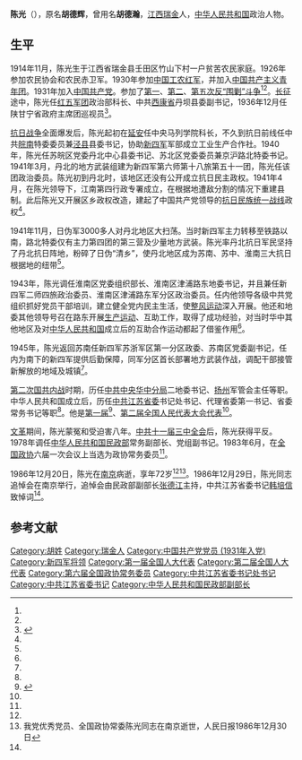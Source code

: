 {{Otheruses|陈光}}
'''陈光'''（{{bd|1914年|11月|1986年|12月20日}}），原名'''胡德辉'''，曾用名'''胡德瀚'''，[[江西|江西]][[瑞金|瑞金]]人，[[中华人民共和国|中华人民共和国]]政治人物。

== 生平 ==
1914年11月，陈光生于江西省瑞金县壬田区竹山下村一户贫苦农民家庭。1926年参加农民协会和农民赤卫军。1930年参加[[中国工农红军|中国工农红军]]，并加入[[中国共产主义青年团|中国共产主义青年团]]。1931年加入[[中国共产党|中国共产党]]。参加了[[中国共产党第一次反围剿战争|第一]]、[[中国共产党第二次反围剿战争|第二]]、[[中国共产党第五次反围剿战争|第五次反“围剿”斗争]]<ref name=shishi/><ref name=xinlang/>。[[长征|长征]]途中，陈光任[[红五军团|红五军团]]政治部科长、中共[[西康省|西康省]]丹坝县委副书记，1936年12月任陕甘宁省政府主席团巡视员<ref name=xinlang>{{Cite web |url =http://news.sina.com.cn/c/2015-07-17/063932117326.shtml  |title =鞠躬尽瘁为革命——陈光  |author =  |date = 2015-07-17 |publisher =新浪  |language =  |accessdate =  |quote =  }}</ref>。

[[抗日战争|抗日战争]]全面爆发后，陈光起初在[[延安|延安]]任中央马列学院科长，不久到抗日前线任中共[[皖南|皖南]]特委委员兼[[泾县|泾县]]县委书记，协助[[新四军|新四军]]军部成立工业生产合作社。1940年，陈光任苏皖区党委丹北中心县委书记、苏北区党委委员兼京沪路北特委书记。1941年3月，丹北的地方武装组建为新四军第六师第十八旅第五十一团，陈光任该团政治委员。陈光初到丹北时，该地区还没有公开成立抗日民主政权。1941年4月，在陈光领导下，江南第四行政专署成立，在根据地遭敌分割的情况下重建县制。此后陈光又开展区乡政权改造，建起了中国共产党领导的[[抗日民族统一战线|抗日民族统一战线]]政权<ref name=xinlang/>。

1941年11月，日伪军3000多人对丹北地区大扫荡。当时新四军主力转移至铁路以南，路北特委仅有主力第四团的第三营及少量地方武装。陈光率丹北抗日军民坚持了丹北抗日阵地，粉碎了日伪“清乡”，使丹北地区成为苏南、苏中、淮南三大抗日根据地的纽带<ref name=xinlang/>。

1943年，陈光调任淮南区党委组织部长、淮南区津浦路东地委书记，并且兼任新四军二师四旅政治委员、淮南区津浦路东军分区政治委员。任内他领导各级中共党组织抓好党员干部培训，建立健全党内民主生活，使[[延安整风|整风运动]]深入开展。他还和地委其他领导号召在路东开展[[大生产运动|生产运动]]、互助工作，取得了成功经验，对当时华中其他地区及对[[中华人民共和国|中华人民共和国]]成立后的互助合作运动都起了借鉴作用<ref name=xinlang/>。

1945年，陈光返回苏南任新四军苏浙军区第一分区政委、苏南区党委副书记，任内为南下的新四军提供后勤保障，同军分区首长部署地方武装作战，调配干部接管新解放的地域及城镇<ref name=xinlang/>。

[[第二次国共内战|第二次国共内战]]时期，历任[[中共中央华中分局|中共中央华中分局]]二地委书记、[[扬州|扬州]]军管会主任等职。中华人民共和国成立后，历任[[中共江苏省委|中共江苏省委]]书记处书记、代理省委第一书记、省委常务书记等职<ref name=xinlang/>。他是[[第一届全国人民代表大会代表名单|第一届]]<ref>{{cite book|author=全国人民代表大会常务委员会办公厅|title=中华人民共和国第一届全国人民代表大会代表名单|year=1955年|publisher=全国人民代表大会常务委员会办公厅|url=http://book.ucdrs.superlib.net/views/specific/2929/bookDetail.jsp?dxNumber=000005772167&d=546843D0AE2464CD1C95896344A85614&fenlei=04070402}}</ref>、[[第二届全国人民代表大会代表名单|第二届全国人民代表大会代表]]<ref name=shishi/>。

[[文革|文革]]期间，陈光蒙冤和受迫害八年。[[中共十一届三中全会|中共十一届三中全会]]后，陈光获得平反。1978年调任[[中华人民共和国民政部|中华人民共和国民政部]]常务副部长、党组副书记。1983年6月，在[[全国政协|全国政协]]六届一次会议上当选为政协常务委员<ref name=shishi/>。

1986年12月20日，陈光在[[南京|南京]]病逝，享年72岁<ref name=xinlang/><ref name=shishi>我党优秀党员、全国政协常委陈光同志在南京逝世，人民日报1986年12月30日</ref>。1986年12月29日，陈光同志追悼会在南京举行，追悼会由民政部副部长[[张德江|张德江]]主持，中共江苏省委书记[[韩培信|韩培信]]致悼词<ref name=shishi/>。

== 参考文献 ==
{{reflist}}
{{第一届全国人大代表}}{{第二届全国人大代表}}

{{Authority control}}
{{DEFAULTSORT:Chen陈}}
[[Category:胡姓|Category:胡姓]]
[[Category:瑞金人|Category:瑞金人]]
[[Category:中国共产党党员_(1931年入党)|Category:中国共产党党员 (1931年入党)]]
[[Category:新四军将领|Category:新四军将领]]
[[Category:第一届全国人大代表|Category:第一届全国人大代表]]
[[Category:第二届全国人大代表|Category:第二届全国人大代表]]
[[Category:第六届全国政协常务委员|Category:第六届全国政协常务委员]]
[[Category:中共江苏省委书记处书记|Category:中共江苏省委书记处书记]]
[[Category:中共江苏省委书记|Category:中共江苏省委书记]]
[[Category:中华人民共和国民政部副部长|Category:中华人民共和国民政部副部长]]